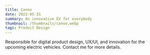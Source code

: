 ```yaml
---
title: Canoo
date: 2022-05-31
summary: An innovative EV for everybody
thumbnail: /thumbnails/canoo.webp
tags: Product Design
---
```


Responsible for digital product design, UX/UI, and innovation for the upcoming electric vehicles.
Contact me for more details.